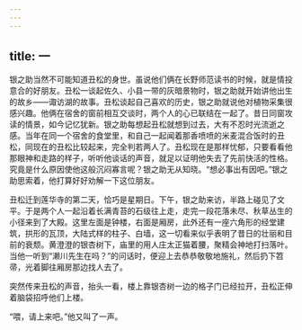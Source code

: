 ```yaml
---
---
---
```

title: 一
---




银之助当然不可能知道丑松的身世。虽说他们俩在长野师范读书的时候，就是情投意合的好朋友。丑松一谈起佐久、小县一带的灰暗景物时，银之助就开始讲他出生的故乡——诹访湖的故事。丑松谈起自己喜欢的历史，银之助就说他对植物采集很感兴趣。他俩在宿舍的窗前相互交谈时，两个人的心已联结在一起了。昔日同窗攻读的情景，如今记忆犹新。银之助每想起丑松就想到过去，大有不忍时光流逝之感。当年在同一个宿舍的食堂里，和自己一起闻着那香喷喷的米麦混合饭时的丑松，同现在的丑松比较起来，完全判若两人了。丑松现在是那样忧郁，只要看看他那眼神和走路的样子，听听他谈话的声音，就足以证明他失去了先前快活的性格。究竟是什么原因使他这般沉闷寡言呢？银之助无从知晓。“想必事出有因吧。”银之助思索着，他打算好好劝解一下这位朋友。

丑松迁到莲华寺的第二天，恰巧是星期日。下午，银之助来访，半路上碰见了文平。于是两个人一起沿着长满青苔的石级往上走，走完一段花落未尽、秋草丛生的小径来到了大殿。这里左面是钟楼，右面是厢房，此外还有一座六角形的经堂建筑，拱形的瓦顶，大陆式样的柱子、白墙，这一切看来似乎表明了昔日的壮丽和目前的衰颓。黄澄澄的银杏树下，庙里的用人庄太正猫着腰，聚精会神地打扫落叶。当他一听到“濑川先生在吗？”的问话时，便迎上去恭恭敬敬地施礼，然后扔下笤帚，光着脚往厢房那边找人去了。

突然传来丑松的声音，抬头一看，楼上靠银杏树一边的格子门已经拉开，丑松正伸着脑袋招呼他们上楼。

“喂，请上来吧。”他又叫了一声。